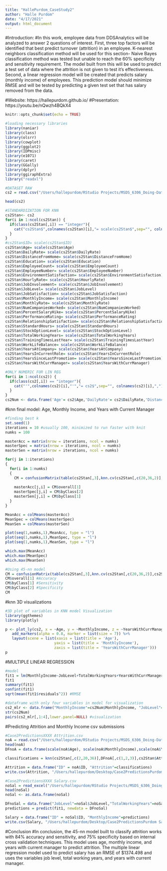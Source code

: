 ```yaml
---
title: "HallePurdom_CaseStudy2"
author: "Halle Purdom"
date: "4/17/2021"
output: html_document
---
```


#Introduction: 
#In this work, employee data from DDSAnalytics will be analyzed to answer 2 questions of interest. First, three top factors will be identified that best predict turnover (attrition) in an employee. K-nearest neighbors classification method will be used for this section- Naive Bayes classification method was tested but unable to reach the 60% specificity and sensitivity requirement. The model built from this will be used to predict a test set of data where the attrition is not given to test it's effectiveness. Second, a linear regression model will be created that predicts salary (monthly income) of employees. This prediction model should minimize RMSE and will be tested by predicting a given test set that has salary removed from the data. 

#Website: https://hallepurdom.github.io/
#Presentation: https://youtu.be/nQwzh4BQkX4

```r
knitr::opts_chunk$set(echo = TRUE)
```

```r
#loading necessary libraries
library(naniar)
library(class)
library(olsrr)
library(cowplot)
library(ggplot2)
library(IDPmisc)
library(e1071)
library(caret)
library(GGally)
library(dplyr)
library(ggiraphExtra)
library("readxl")

#DATASET RAW
cs2 = read.csv("/Users/hallepurdom/RStudio Projects/MSDS_6306_Doing-Data-Science/Unit 14 and 15 Case Study 2/CaseStudy2-data.csv", header=TRUE)

head(cs2)

#STANDARDIZATION FOR KNN
cs2Stan<- cs2
for(i in 1:ncol(cs2Stan)) {      
  if(class(cs2Stan[,i]) == "integer"){
    cat("cs2Stan$",colnames(cs2Stan)[i],"= scale(cs2Stan$",sep="", colnames(cs2Stan)[i],")\n")
  }
}
#cs2Stan$ID= scale(cs2Stan$ID)
cs2Stan$Age= scale(cs2Stan$Age)
cs2Stan$DailyRate= scale(cs2Stan$DailyRate)
cs2Stan$DistanceFromHome= scale(cs2Stan$DistanceFromHome)
cs2Stan$Education= scale(cs2Stan$Education)
cs2Stan$EmployeeCount= scale(cs2Stan$EmployeeCount)
cs2Stan$EmployeeNumber= scale(cs2Stan$EmployeeNumber)
cs2Stan$EnvironmentSatisfaction= scale(cs2Stan$EnvironmentSatisfaction)
cs2Stan$HourlyRate= scale(cs2Stan$HourlyRate)
cs2Stan$JobInvolvement= scale(cs2Stan$JobInvolvement)
cs2Stan$JobLevel= scale(cs2Stan$JobLevel)
cs2Stan$JobSatisfaction= scale(cs2Stan$JobSatisfaction)
cs2Stan$MonthlyIncome= scale(cs2Stan$MonthlyIncome)
cs2Stan$MonthlyRate= scale(cs2Stan$MonthlyRate)
cs2Stan$NumCompaniesWorked= scale(cs2Stan$NumCompaniesWorked)
cs2Stan$PercentSalaryHike= scale(cs2Stan$PercentSalaryHike)
cs2Stan$PerformanceRating= scale(cs2Stan$PerformanceRating)
cs2Stan$RelationshipSatisfaction= scale(cs2Stan$RelationshipSatisfaction)
cs2Stan$StandardHours= scale(cs2Stan$StandardHours)
cs2Stan$StockOptionLevel= scale(cs2Stan$StockOptionLevel)
cs2Stan$TotalWorkingYears= scale(cs2Stan$TotalWorkingYears)
cs2Stan$TrainingTimesLastYear= scale(cs2Stan$TrainingTimesLastYear)
cs2Stan$WorkLifeBalance= scale(cs2Stan$WorkLifeBalance)
cs2Stan$YearsAtCompany= scale(cs2Stan$YearsAtCompany)
cs2Stan$YearsInCurrentRole= scale(cs2Stan$YearsInCurrentRole)
cs2Stan$YearsSinceLastPromotion= scale(cs2Stan$YearsSinceLastPromotion)
cs2Stan$YearsWithCurrManager= scale(cs2Stan$YearsWithCurrManager)

#ONLY NUMERIC FOR LIN REG
for(i in 1:ncol(cs2)) {      
  if(class(cs2[,i]) == "integer"){
    cat("'",colnames(cs2)[i],"'","= cs2$",sep="", colnames(cs2)[i],",")
  }
}
cs2Num <- data.frame('Age'= cs2$Age,'DailyRate'= cs2$DailyRate,'DistanceFromHome'= cs2$DistanceFromHome,'Education'= cs2$Education,'EmployeeCount'= cs2$EmployeeCount,'EmployeeNumber'= cs2$EmployeeNumber,'EnvironmentSatisfaction'= cs2$EnvironmentSatisfaction,'HourlyRate'= cs2$HourlyRate,'JobInvolvement'= cs2$JobInvolvement,'JobLevel'= cs2$JobLevel,'JobSatisfaction'= cs2$JobSatisfaction,'MonthlyIncome'= cs2$MonthlyIncome,'MonthlyRate'= cs2$MonthlyRate,'NumCompaniesWorked'= cs2$NumCompaniesWorked,'PercentSalaryHike'= cs2$PercentSalaryHike,'PerformanceRating'= cs2$PerformanceRating,'RelationshipSatisfaction'= cs2$RelationshipSatisfaction,'StandardHours'= cs2$StandardHours,'StockOptionLevel'= cs2$StockOptionLevel,'TotalWorkingYears'= cs2$TotalWorkingYears,'TrainingTimesLastYear'= cs2$TrainingTimesLastYear,'WorkLifeBalance'= cs2$WorkLifeBalance,'YearsAtCompany'= cs2$YearsAtCompany,'YearsInCurrentRole'= cs2$YearsInCurrentRole,'YearsSinceLastPromotion'= cs2$YearsSinceLastPromotion,'YearsWithCurrManager'= cs2$YearsWithCurrManager)
```



#knn final model: Age, Monthly Income, and Years with Current Manager
```r
#finding best k
set.seed(1)
iterations = 10 #usually 100, minimized to run faster with knit
numks = 100

masterAcc = matrix(nrow = iterations, ncol = numks)
masterSpec = matrix(nrow = iterations, ncol = numks)
masterSen = matrix(nrow = iterations, ncol = numks)

for(j in 1:iterations)
{
  for(i in 1:numks)
  {
    CM = confusionMatrix(table(cs2Stan[,3],knn.cv(cs2Stan[,c(20,36,2)],cs2Stan[,3],k = i)))
    
    masterAcc[j,i] = CM$overall[1]
    masterSpec[j,i] = CM$byClass[2]
    masterSen[j,i] = CM$byClass[1]
  }
}

MeanAcc = colMeans(masterAcc)
MeanSpec = colMeans(masterSpec)
MeanSen = colMeans(masterSen)

plot(seq(1,numks,1),MeanAcc, type = "l")
plot(seq(1,numks,1),MeanSpec, type = "l")
plot(seq(1,numks,1),MeanSen, type = "l")

which.max(MeanAcc)
which.max(MeanSpec)
which.max(MeanSen)

#Using 45-nn model
CM = confusionMatrix(table(cs2Stan[,3],knn.cv(cs2Stan[,c(20,36,2)],cs2Stan[,3],k = 45)))
CM$overall[1] #Accuracy
CM$byClass[1] #Sensitivity
CM$byClass[2] #Specificity
CM

```
#knn 3D visualizations
```r
#3D plot of variables in KNN model Visualization
library(ggthemes)
library(plotly)

p <- plot_ly(cs2, x = ~Age, y = ~MonthlyIncome, z = ~YearsWithCurrManager, color = ~Attrition) %>%
   add_markers(alpha = 0.8, marker = list(size = 7)) %>%
   layout(scene = list(xaxis = list(title = 'Age'),
                      yaxis = list(title = 'MonthlyIncome'),
                      zaxis = list(title = 'YearsWithCurrManager')))
p


```


#MULTIPLE LINEAR REGRESSION
```r
#model
fit1 = lm(MonthlyIncome~JobLevel+TotalWorkingYears+YearsWithCurrManager, data=cs2Num)
fit1
summary(fit1)
confint(fit1)
sqrt(mean(fit1$residuals^2)) #RMSE

#dataframe with only four variables in model for visualization
cs2_mlr <- data.frame("MonthlyIncome"=cs2Num$MonthlyIncome, "JobLevel"=cs2Num$JobLevel, "TotalWorkingYears"=cs2Num$TotalWorkingYears, "YearsWithCurrManager"=cs2Num$YearsWithCurrManager)
str(cs2Num)
pairs(cs2_mlr[,1:4],lower.panel=NULL) #visualization

```
#Predicting Attrition and Monthly Income csv submissions
```r
#Case2PredictionsXXXX Attrition.csv
noA = read.csv("/Users/hallepurdom/RStudio Projects/MSDS_6306_Doing-Data-Science/Unit 14 and 15 Case Study 2/CaseStudy2CompSet No Attrition.csv",header=TRUE)
head(noA)
DFnoA = data.frame(scale(noA$Age), scale(noA$MonthlyIncome),scale(noA$YearsWithCurrManager))

classifications = knn(cs2Stan[,c(2,20,36)],DFnoA[,c(1,2,3)],cs2Stan$Attrition, k = 45,prob = TRUE)

Attrition = data.frame("ID" = noA$ID, "Attrition"=classifications)
write.csv(Attrition, "/Users/hallepurdom/Desktop/Case2PredictionsPurdom Attrition.csv", row.names=FALSE)

#Case2PredictionsXXXX Salary.csv
noSal = read_excel("/Users/hallepurdom/RStudio Projects/MSDS_6306_Doing-Data-Science/Unit 14 and 15 Case Study 2/CaseStudy2CompSet No Salary.xlsx")
head(noSal)
noSal <- as.data.frame(noSal)

DFnoSal = data.frame("JobLevel"=noSal$JobLevel,"TotalWorkingYears"=noSal$TotalWorkingYears,"YearsWithCurrManager"=noSal$YearsWithCurrManager)
predictions = predict(fit1, newdata = DFnoSal)

Salary = data.frame("ID" = noSal$ID, "MonthlyIncome"=predictions)
write.csv(Salary, "/Users/hallepurdom/Desktop/Case2PredictionsPurdom Salary.csv", row.names=FALSE)

```
#Conclusion
#In conclusion, the 45-nn model built to classify attrition works with 84% accuracy and sensitivity, and 75% specificity based on internal cross validation techniques. This model uses age, monthly income, and years with current manager to predict attrition. The multiple linear regression model used to predict salary has an RMSE of $1374.498 and uses the variables job level, total working years, and years with current manager. 
